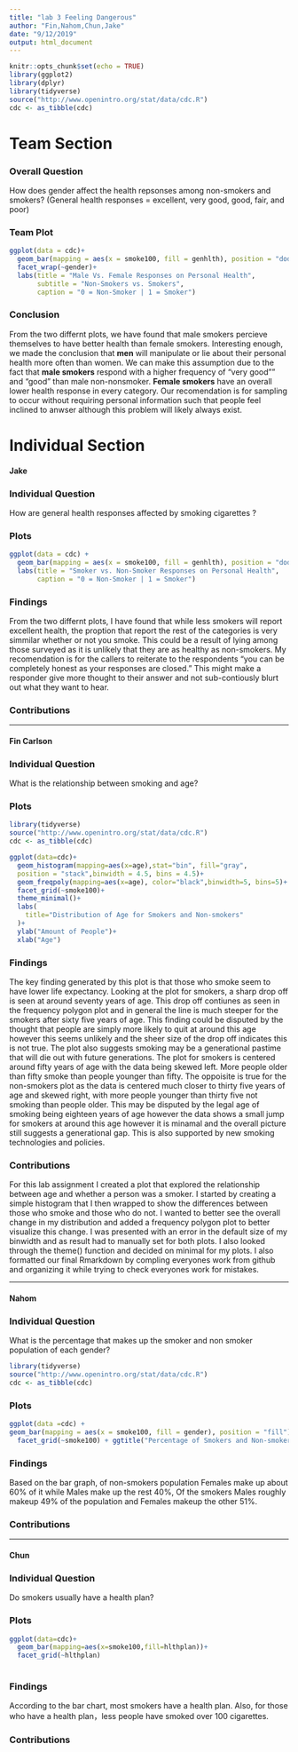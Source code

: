 ```yaml
---
title: "lab 3 Feeling Dangerous"
author: "Fin,Nahom,Chun,Jake"
date: "9/12/2019"
output: html_document
---
```


```r
knitr::opts_chunk$set(echo = TRUE)
library(ggplot2)
library(dplyr)
library(tidyverse)
source("http://www.openintro.org/stat/data/cdc.R")
cdc <- as_tibble(cdc)
```
# Team Section

### Overall Question 
How does gender affect the health repsonses among non-smokers and smokers? (General health responses = excellent, very good, good, fair, and poor)

### Team Plot

```r
ggplot(data = cdc)+
  geom_bar(mapping = aes(x = smoke100, fill = genhlth), position = "dodge") + 
  facet_wrap(~gender)+
  labs(title = "Male Vs. Female Responses on Personal Health", 
       subtitle = "Non-Smokers vs. Smokers",
       caption = "0 = Non-Smoker | 1 = Smoker")
```

### Conclusion
From the two differnt plots, we have found that male smokers percieve themselves to have better health than female smokers. Interesting enough, we made the conclusion that **men** will manipulate or lie about their personal health more often than women. We can make this assumption due to the fact that **male smokers** respond with a higher frequency of "very good"" and "good" than male non-nonsmoker. **Female smokers** have an overall lower health response in every category. Our recomendation is for sampling to occur without requiring personal information such that people feel inclined to anwser although this problem will likely always exist. 



# Individual Section 

#### Jake

### Individual Question
How are general health responses affected by smoking cigarettes ? 

### Plots 
```r
ggplot(data = cdc) +
  geom_bar(mapping = aes(x = smoke100, fill = genhlth), position = "dodge") + 
  labs(title = "Smoker vs. Non-Smoker Responses on Personal Health", 
       caption = "0 = Non-Smoker | 1 = Smoker")
```

### Findings
From the two differnt plots, I have found that while less smokers will report excellent health, the proption that report the rest of the categories is very simmilar whether or not you smoke. This could be a result of lying among those surveyed as it is unlikely that they are as healthy as non-smokers. My recomendation is for the callers to reiterate to the respondents "you can be completely honest as your responses are closed." This might make a responder give more thought to their answer and not sub-contiously blurt out what they want to hear.

### Contributions

----------------------------------

#### Fin Carlson

### Individual Question

What is the relationship between smoking and age?

### Plots 

```r
library(tidyverse)
source("http://www.openintro.org/stat/data/cdc.R")
cdc <- as_tibble(cdc)

```
 
```r
ggplot(data=cdc)+
  geom_histogram(mapping=aes(x=age),stat="bin", fill="gray",
  position = "stack",binwidth = 4.5, bins = 4.5)+
  geom_freqpoly(mapping=aes(x=age), color="black",binwidth=5, bins=5)+
  facet_grid(~smoke100)+
  theme_minimal()+
  labs(
    title="Distribution of Age for Smokers and Non-smokers"
  )+
  ylab("Amount of People")+
  xlab("Age")
```
 
### Findings

 The key finding generated by this plot is that those who smoke seem to have lower life expectancy. Looking at the plot for smokers, a sharp drop off is seen at around seventy years of age. This drop off contiunes as seen in the frequency polygon plot and in general the line is much steeper for the smokers after sixty five years of age. This finding could be disputed by the thought that people are simply more likely to quit at around this age however this seems unlikely and the sheer size of the drop off indicates this is not true. 
 The plot also suggests smoking may be a generational pastime that will die out with future generations. The plot for smokers is centered around fifty years of age with the data being skewed left. More people older than fifty smoke than people younger than fifty. The oppoisite is true for the non-smokers plot as the data is centered much closer to thirty five years of age and skewed right, with more people younger than thirty five not smoking than people older. This may be disputed by the legal age of smoking being eighteen years of age however the data shows a small jump for smokers at around this age however it is minamal and the overall picture still suggests a generational gap. This is also supported by new smoking technologies and policies.

### Contributions 

  For this lab assignment I created a plot that explored the relationship between age and whether a person was a smoker. I started by creating a simple histogram that I then wrapped to show the differences between those who smoke and those who do not. I wanted to better see the overall change in my distribution and added a frequency polygon plot to better visualize this change. I was presented with an error in the default size of my binwidth and as result had to manually set for both plots. I also looked through the theme() function and decided on minimal for my plots. I also formatted our final Rmarkdown by compling everyones work from github and organizing it while trying to check everyones work for mistakes.

----------------------------------------------------------------

#### Nahom

### Individual Question

What is the percentage that makes up the smoker and non smoker population of each gender?


```r
library(tidyverse)
source("http://www.openintro.org/stat/data/cdc.R")
cdc <- as_tibble(cdc)
```

### Plots

```r
ggplot(data =cdc) +
geom_bar(mapping = aes(x = smoke100, fill = gender), position = "fill") + 
  facet_grid(~smoke100) + ggtitle("Percentage of Smokers and Non-smokers between Male and Female")
```

### Findings

Based on the bar graph, of non-smokers population Females make up about 60% of it while Males make up the rest 40%, Of the smokers Males roughly makeup 49% of the population and Females makeup the other 51%. 

### Contributions




-----------------------------------


#### Chun

### Individual Question

Do smokers usually have a health plan?

### Plots  

```r
ggplot(data=cdc)+
  geom_bar(mapping=aes(x=smoke100,fill=hlthplan))+
  facet_grid(~hlthplan)
  
```

### Findings

According to the bar chart, most smokers have a health plan. Also, for those who have a health plan，less people have smoked over 100 cigarettes.

### Contributions
 
 

